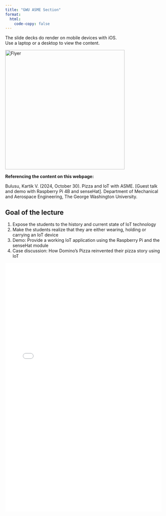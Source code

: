 ```yaml
---
title: "GWU ASME Section"
format: 
  html:
    code-copy: false
---
```

<html>
<head>
    <style>
        body {
            -webkit-user-select: none; /* Safari */
            -moz-user-select: none; /* Firefox */
            -ms-user-select: none; /* IE10+/Edge */
            user-select: none; /* Standard */
        }
    </style>
</head>
<body>


:::{.callout-warning}
The slide decks do render on mobile devices with iOS.<br>
Use a laptop or a desktop to view the content.
:::

::: {layout="[[1,1], [1]]"}
![Flyer](./images/PizzaIoTwithASME.PNG){width=4in}
<!-- ![Elephant](elephant.png){width=70%, ig-alt="A drawing of an elephant."} -->
:::

:::{.callout-note}
**Referencing the content on this webpage:**

Bulusu, Kartik V. (2024, October 30). Pizza and IoT with ASME. [Guest talk and demo with Raspberry Pi 4B and senseHat]. Department of Mechanical and Aerospace Engineering, The George Washington University.
:::

## Goal of the lecture

1. Expose the students to the history and current state of IoT technology 
2. Make the students realize that they are either wearing, holding or carrying an IoT device 
2. Demo: Provide a working IoT application using the Raspberry Pi and the senseHat module
4. Case discussion: How Domino's Pizza reinvented their pizza story using IoT

![](slide_decks/GWU_ASME_PizzaIoT.pdf){width="100%" height="800px"}